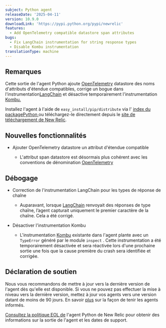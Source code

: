 ```yaml
---
subject: Python agent
releaseDate: '2025-04-11'
version: 10.9.0
downloadLink: 'https://pypi.python.org/pypi/newrelic'
features:
  - Add OpenTelemetry compatible datastore span attributes
bugs:
  - Fix LangChain instrumentation for string response types
  - Disable Kombu instrumentation
translationType: machine
---
```


## Remarques

Cette sortie de l&apos;agent Python ajoute [OpenTelemetry](https://github.com/open-telemetry/semantic-conventions/blob/v1.24.0/docs/database/database-spans.md) datastore des noms d&apos;attributs d&apos;étendue compatibles, corrige un bogue dans l&apos;instrumentation[LangChain](https://pypi.org/project/langchain/) et désactive temporairement l&apos;instrumentation [Kombu.](https://pypi.org/project/kombu/)

Installez l&apos;agent à l&apos;aide de `easy_install/pip/distribute` via l&apos; [index du packagePython ](https://pypi.python.org/pypi/newrelic)ou téléchargez-le directement depuis le [site de téléchargement de New Relic](https://download.newrelic.com/python_agent/release).

## Nouvelles fonctionnalités

* Ajouter OpenTelemetry datastore un attribut d&apos;étendue compatible

  * L&apos;attribut span datastore est désormais plus cohérent avec les conventions de dénomination [OpenTelemetry](https://github.com/open-telemetry/semantic-conventions/blob/v1.24.0/docs/database/database-spans.md)

## Débogage

* Correction de l&apos;instrumentation LangChain pour les types de réponse de chaîne

  * Auparavant, lorsque [LangChain](https://pypi.org/project/langchain/) renvoyait des réponses de type chaîne, l’agent capturait uniquement le premier caractère de la chaîne. Cela a été corrigé.

* Désactiver l&apos;instrumentation Kombu

  * L&apos;instrumentation [Kombu](https://pypi.org/project/kombu/) existante dans l&apos;agent plante avec un `TypeError` généré par le module `inspect` . Cette instrumentation a été temporairement désactivée et sera réactivée lors d&apos;une prochaine sortie une fois que la cause première du crash sera identifiée et corrigée.

## Déclaration de soutien

Nous vous recommandons de mettre à jour vers la dernière version de l&apos;agent dès qu&apos;elle est disponible. Si vous ne pouvez pas effectuer la mise à niveau vers la dernière version, mettez à jour vos agents vers une version datant de moins de 90 jours. En savoir [plus](/docs/new-relic-solutions/new-relic-one/install-configure/update-new-relic-agent/) sur la façon de tenir les agents informés.

[Consultez la politique EOL de](/docs/apm/agents/python-agent/getting-started/python-agent-eol-policy/) l&apos;agent Python de New Relic pour obtenir des informations sur la sortie de l&apos;agent et les dates de support.